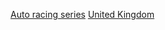 {{commonscat|Automobile racing series in the United Kingdom}}

[[Category:英國動力運動比賽|Auto racing series]]
[[Category:各國賽車系列賽|United Kingdom]]